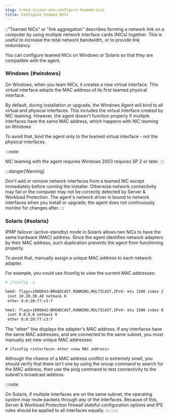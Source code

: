 ```yaml
---
slug: trend-vision-one-configure-teamed-nics
title: Configure teamed NICs
---
```

::"Teamed NICs" or "link aggregation" describes forming a network link on a computer by using multiple network interface cards (NICs) together. This is useful to increase the total network bandwidth, or to provide link redundancy.

You can configure teamed NICs on Windows or Solaris so that they are compatible with the agent.

### Windows {#windows}

On Windows, when you team NICs, it creates a new virtual interface. This virtual interface adopts the MAC address of its first teamed physical interface.

By default, during installation or upgrade, the Windows Agent will bind to all virtual and physical interfaces. This includes the virtual interface created by NIC teaming. However, the agent doesn't function properly if multiple interfaces have the same MAC address, which happens with NIC teaming on Windows

To avoid that, bind the agent only to the teamed virtual interface - not the physical interfaces.

:::note

NIC teaming with the agent requires Windows 2003 requires SP 2 or later.
:::

:::danger[Warning]

Don't add or remove network interfaces from a teamed NIC except immediately before running the installer. Otherwise network connectivity may fail or the computer may not be correctly detected by Server & Workload Protection. The agent's network driver is bound to network interfaces when you install or upgrade; the agent does not continuously monitor for changes after.
:::

### Solaris {#solaris}

IPMP failover (active-standby) mode in Solaris allows two NICs to have the same hardware (MAC) address. Since the agent identifies network adapters by their MAC address, such duplication prevents the agent from functioning properly.

To avoid that, manually assign a unique MAC address to each network adapter.

For example, you could use ifconfig to view the current MAC addresses:

```bash
# ifconfig -a

hme0: flags=1000843<BROADCAST,RUNNING,MULTICAST,IPv4> mtu 1500 index 2
 inet 10.20.30.40 netmask 0
 ether 8:0:20:f7:c3:f

hme1: flags=1000842<BROADCAST,RUNNING,MULTICAST,IPv4> mtu 1500 index 8
 inet 0.0.0.0 netmask 0
 ether 8:0:20:f7:c3:f
```

The "ether" line displays the adapter's MAC address. If any interfaces have the same MAC addresses, and are connected to the same subnet, you must manually set new unique MAC addresses:

`# ifconfig <interface> ether <new MAC address>`

Although the chance of a MAC address conflict is extremely small, you should verify that there isn't one by using the snoop command to search for the MAC address, then use the ping command to test connectivity to the subnet's broadcast address.

:::note

On Solaris, if multiple interfaces are on the same subnet, the operating system may route packets through any of the interfaces. Because of this, Server & Workload Protection firewall stateful configuration options and IPS rules should be applied to all interfaces equally.
:::
::::::
